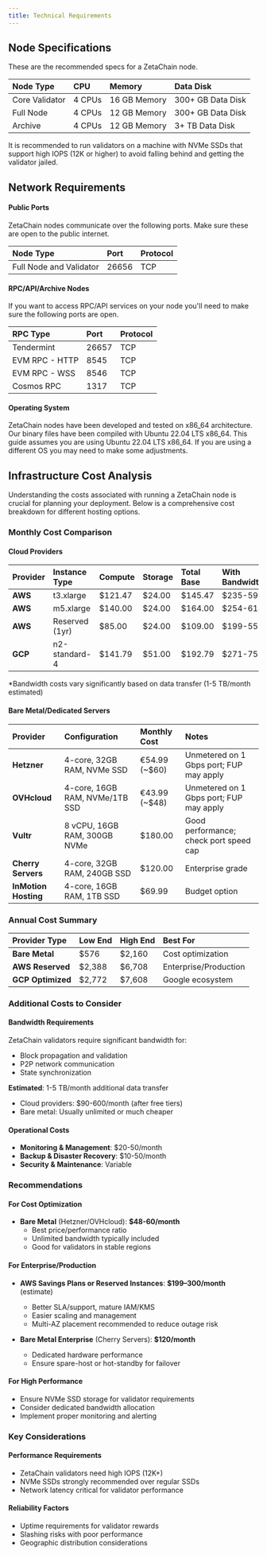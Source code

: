 ```yaml
---
title: Technical Requirements
---
```


## Node Specifications

These are the recommended specs for a ZetaChain node.

| Node Type       | CPU    | Memory       | Data Disk         |
| :-------------- | :----- | :----------- | :---------------- |
| Core Validator  | 4 CPUs | 16 GB Memory | 300+ GB Data Disk |
| Full Node       | 4 CPUs | 12 GB Memory | 300+ GB Data Disk |
| Archive         | 4 CPUs | 12 GB Memory | 3+ TB Data Disk   |

It is recommended to run validators on a machine with NVMe SSDs that support
high IOPS (12K or higher) to avoid falling behind and getting the validator jailed.

## Network Requirements

#### Public Ports

ZetaChain nodes communicate over the following ports. Make sure these are open
to the public internet.

| Node Type               | Port  | Protocol |
| :---------------------- | :---- | :------- |
| Full Node and Validator | 26656 | TCP      |

#### RPC/API/Archive Nodes

If you want to access RPC/API services on your node you'll need to make sure the
following ports are open.

| RPC Type       | Port  | Protocol |
| :------------- | :---  | :------- |
| Tendermint     | 26657 | TCP      |
| EVM RPC - HTTP | 8545  | TCP      |
| EVM RPC - WSS  | 8546  | TCP      |
| Cosmos RPC     | 1317  | TCP      |

#### Operating System

ZetaChain nodes have been developed and tested on x86_64 architecture. Our
binary files have been compiled with Ubuntu 22.04 LTS x86_64. This guide assumes
you are using Ubuntu 22.04 LTS x86_64. If you are using a different OS you may
need to make some adjustments.

## Infrastructure Cost Analysis

Understanding the costs associated with running a ZetaChain node is crucial for planning your deployment. Below is a comprehensive cost breakdown for different hosting options.

### Monthly Cost Comparison

#### Cloud Providers

| Provider | Instance Type | Compute | Storage | Total Base | With Bandwidth* |
| :------- | :------------ | :------ | :------ | :--------- | :-------------- |
| **AWS** | t3.xlarge | $121.47 | $24.00 | $145.47 | $235-595 |
| **AWS** | m5.xlarge | $140.00 | $24.00 | $164.00 | $254-614 |
| **AWS** | Reserved (1yr) | $85.00 | $24.00 | $109.00 | $199-559 |
| **GCP** | n2-standard-4 | $141.79 | $51.00 | $192.79 | $271-754 |

*Bandwidth costs vary significantly based on data transfer (1-5 TB/month estimated)

#### Bare Metal/Dedicated Servers

| Provider        | Configuration                  | Monthly Cost     | Notes                                         |
| :-------------- | :----------------------------- | :--------------- | :--------------------------------------------- |
| **Hetzner**     | 4-core, 32GB RAM, NVMe SSD      | €54.99 (~$60)    | Unmetered on 1 Gbps port; FUP may apply         |
| **OVHcloud**    | 4-core, 16GB RAM, NVMe/1TB SSD   | €43.99 (~$48)    | Unmetered on 1 Gbps port; FUP may apply         |
| **Vultr**       | 8 vCPU, 16GB RAM, 300GB NVMe     | $180.00          | Good performance; check port speed cap          |
| **Cherry Servers** | 4-core, 32GB RAM, 240GB SSD   | $120.00          | Enterprise grade                                |
| **InMotion Hosting** | 4-core, 16GB RAM, 1TB SSD  | $69.99           | Budget option                                   |
### Annual Cost Summary

| Provider Type | Low End | High End | Best For |
| :------------ | :------ | :------- | :------- |
| **Bare Metal** | $576 | $2,160 | Cost optimization |
| **AWS Reserved** | $2,388 | $6,708 | Enterprise/Production |
| **GCP Optimized** | $2,772 | $7,608 | Google ecosystem |

### Additional Costs to Consider

#### Bandwidth Requirements
ZetaChain validators require significant bandwidth for:
- Block propagation and validation
- P2P network communication  
- State synchronization

**Estimated**: 1-5 TB/month additional data transfer
- Cloud providers: $90-600/month (after free tiers)
- Bare metal: Usually unlimited or much cheaper

#### Operational Costs
- **Monitoring & Management**: $20-50/month
- **Backup & Disaster Recovery**: $10-50/month
- **Security & Maintenance**: Variable

### Recommendations

#### For Cost Optimization
- **Bare Metal** (Hetzner/OVHcloud): **$48-60/month**
  - Best price/performance ratio
  - Unlimited bandwidth typically included
  - Good for validators in stable regions

#### For Enterprise/Production
- **AWS Savings Plans or Reserved Instances**: **$199–300/month** (estimate)
  - Better SLA/support, mature IAM/KMS
  - Easier scaling and management
  - Multi-AZ placement recommended to reduce outage risk

- **Bare Metal Enterprise** (Cherry Servers): **$120/month**
  - Dedicated hardware performance
  - Ensure spare-host or hot-standby for failover
#### For High Performance
- Ensure NVMe SSD storage for validator requirements
- Consider dedicated bandwidth allocation
- Implement proper monitoring and alerting

### Key Considerations

#### Performance Requirements
- ZetaChain validators need high IOPS (12K+)
- NVMe SSDs strongly recommended over regular SSDs
- Network latency critical for validator performance

#### Reliability Factors
- Uptime requirements for validator rewards
- Slashing risks with poor performance
- Geographic distribution considerations
